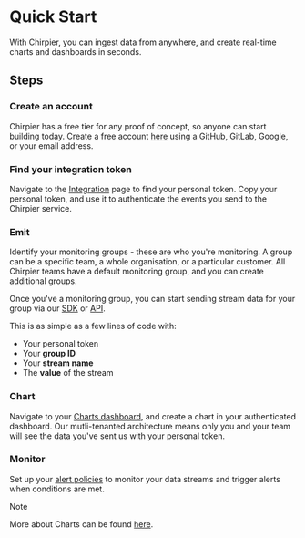
# Quick Start

With Chirpier, you can ingest data from anywhere, and create real-time charts and dashboards in seconds.

## Steps

<Steps>

### Create an account

Chirpier has a free tier for any proof of concept, so anyone can start building today. Create a free account [here](https://www.chirpier.co/auth)
using a GitHub, GitLab, Google, or your email address.

### Find your integration token

Navigate to the [Integration](https://www.chirpier.co/teams/integration) page to find your personal token.
Copy your personal token, and use it to authenticate the events you send to the Chirpier service.

### Emit

Identify your monitoring groups - these are who you're monitoring. A group can be a specific team, a whole
organisation, or a particular customer.
All Chirpier teams have a default monitoring group, and you can create additional groups.

Once you've a monitoring group, you can start sending stream data for your group via our [SDK](/docs/emit/sdk) or [API](/docs/emit/api).

This is as simple as a few lines of code with:

- Your personal token
- Your **group ID**
- Your **stream name**
- The **value** of the stream

### Chart

Navigate to your [Charts dashboard](https://www.chirpier.co/teams/charts), and create a chart in your
authenticated dashboard.
Our mutli-tenanted architecture means only you and your team will see the data you&apos;ve sent us with your
personal token.

### Monitor

Set up your [alert policies](/docs/monitor/policies) to monitor your data streams and trigger alerts when conditions are met.

</Steps>

> [!NOTE]
>
> More about Charts can be found
> [here](/docs/charts/charts).
